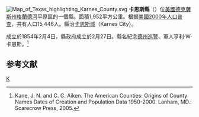{{noteTA
|T=zh-hans:卡恩斯县 (得克萨斯州);zh-hk:卡恩斯縣 (德克薩斯州);zh-tw:卡恩斯郡 (德克薩斯州);
}}

[[File:Map_of_Texas_highlighting_Karnes_County.svg|right]]
'''卡恩斯縣'''（{{lang-en|Karnes County}}）位[[美國|美國]][[德克薩斯州|德克薩斯州]][[格蘭德河|格蘭德河]]平原區的一個縣。面積1,952平方公里。根据[[美國2000年人口普查|美國2000年人口普查]]，共有人口15,446人。縣治[[卡恩斯城|卡恩斯城]]（Karnes City）。

成立於1854年2月4日，縣政府成立於2月27日。縣名紀念[[德州巡警|德州巡警]]、軍人亨利·W·卡恩斯。<ref>Kane, J. N. and C. C. Aiken. The American Counties: Origins of County Names Dates of Creation and Population Data 1950-2000. Lanham, MD.: Scarecrow Press, 2005.</ref>

== 参考文献 ==
<div class="references-small">
<references />
</div>

[[Category:得克萨斯州行政区划|K]]
{{texas-stub}}
{{Texas}}